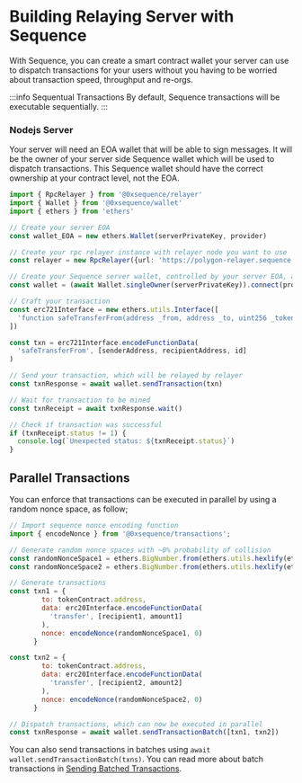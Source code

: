 # Building Relaying Server with Sequence
With Sequence, you can create a smart contract wallet your server can use to dispatch transactions for your users without you having to be worried about transaction speed, throughput and re-orgs.

:::info Sequentual Transactions
By default, Sequence transactions will be executable sequentially. 
:::


### Nodejs Server
Your server will need an EOA wallet that will be able to sign messages. It will be the owner of your server side Sequence wallet which will be used to dispatch transactions.
This Sequence wallet should have the correct ownership at your contract level, not the EOA.

```ts
import { RpcRelayer } from '@0xsequence/relayer'
import { Wallet } from '@0xsequence/wallet'
import { ethers } from 'ethers'

// Create your server EOA
const wallet_EOA = new ethers.Wallet(serverPrivateKey, provider)

// Create your rpc relayer instance with relayer node you want to use
const relayer = new RpcRelayer({url: 'https://polygon-relayer.sequence.app'})

// Create your Sequence server wallet, controlled by your server EOA, and connect it to the relayer
const wallet = (await Wallet.singleOwner(serverPrivateKey)).connect(provider, relayer)

// Craft your transaction
const erc721Interface = new ethers.utils.Interface([
  'function safeTransferFrom(address _from, address _to, uint256 _tokenId)'
])

const txn = erc721Interface.encodeFunctionData(
  'safeTransferFrom', [senderAddress, recipientAddress, id]
)

// Send your transaction, which will be relayed by relayer
const txnResponse = await wallet.sendTransaction(txn)

// Wait for transaction to be mined
const txnReceipt = await txnResponse.wait()

// Check if transaction was successful 
if (txnReceipt.status != 1) {
  console.log(`Unexpected status: ${txnReceipt.status}`)
}

```

## Parallel Transactions
You can enforce that transactions can be executed in parallel by using a random nonce space, as follow; 

```js
// Import sequence nonce encoding function
import { encodeNonce } from '@0xsequence/transactions';

// Generate random nonce spaces with ~0% probability of collision
const randomNonceSpace1 = ethers.BigNumber.from(ethers.utils.hexlify(ethers.utils.randomBytes(20)))
const randomNonceSpace2 = ethers.BigNumber.from(ethers.utils.hexlify(ethers.utils.randomBytes(20)))

// Generate transactions
const txn1 = {
        to: tokenContract.address,
        data: erc20Interface.encodeFunctionData(
          'transfer', [recipient1, amount1]
        ),
        nonce: encodeNonce(randomNonceSpace1, 0)
      }

const txn2 = {
        to: tokenContract.address,
        data: erc20Interface.encodeFunctionData(
          'transfer', [recipient2, amount2]
        ),
        nonce: encodeNonce(randomNonceSpace2, 0)
      }

// Dispatch transactions, which can now be executed in parallel
const txnResponse = await wallet.sendTransactionBatch([txn1, txn2])
```

You can also send transactions in batches using `await wallet.sendTransactionBatch(txns)`. You can read more about batch transactions in [Sending Batched Transactions](/build-with-sequence/send-batch-transactions).